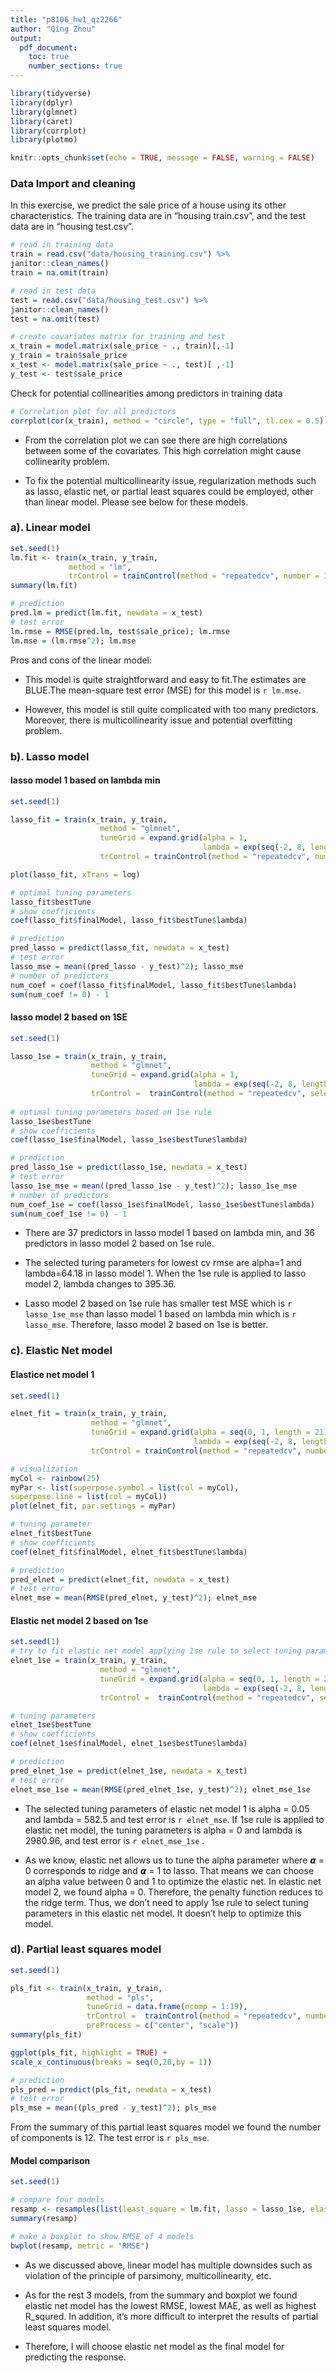 ```yaml
---
title: "p8106_hw1_qz2266"
author: "Qing Zhou"
output:
  pdf_document:
    toc: true
    number_sections: true
---
```



```r
library(tidyverse)
library(dplyr) 
library(glmnet)
library(caret)
library(corrplot)
library(plotmo)

knitr::opts_chunk$set(echo = TRUE, message = FALSE, warning = FALSE)
```



### Data Import and cleaning

In this exercise, we predict the sale price of a house using its other characteristics. The training data are in “housing train.csv”, and the test data are in “housing test.csv”.
```r
# read in training data
train = read.csv("data/housing_training.csv") %>% 
janitor::clean_names()
train = na.omit(train)

# read in test data
test = read.csv("data/housing_test.csv") %>% 
janitor::clean_names()
test = na.omit(test)

# create covariates matrix for training and test
x_train = model.matrix(sale_price ~ ., train)[,-1]
y_train = train$sale_price
x_test <- model.matrix(sale_price ~ ., test)[ ,-1]
y_test <- test$sale_price
```


Check for potential collinearities among predictors in training data
```r
# Correlation plot for all predictors
corrplot(cor(x_train), method = "circle", type = "full", tl.cex = 0.5)
```

- From the correlation plot we can see there are high correlations between some of the covariates. This high correlation might cause collinearity problem. 

- To fix the potential multicollinearity issue, regularization methods such as lasso, elastic net, or partial least squares could be employed, other than linear model. Please see below for these models. 



### a). Linear model 

```r
set.seed(1)
lm.fit <- train(x_train, y_train, 
             method = "lm",
             trControl = trainControl(method = "repeatedcv", number = 10, repeats = 5))
summary(lm.fit)

# prediction
pred.lm = predict(lm.fit, newdata = x_test)
# test error
lm.rmse = RMSE(pred.lm, test$sale_price); lm.rmse
lm.mse = (lm.rmse^2); lm.mse
```

Pros and cons of the linear model:  

- This model is quite straightforward and easy to fit.The estimates are BLUE.The mean-square test error (MSE) for this model is `r lm.mse`.

- However, this model is still quite complicated with too many predictors. Moreover, there is multicollinearity issue and potential overfitting problem. 



### b). Lasso model

#### lasso model 1 based on lambda min
```r
set.seed(1)

lasso_fit = train(x_train, y_train, 
                    method = "glmnet",
                    tuneGrid = expand.grid(alpha = 1,
                                           lambda = exp(seq(-2, 8, length = 100))),
                    trControl = trainControl(method = "repeatedcv", number = 10, repeats = 5))

plot(lasso_fit, xTrans = log)

# optimal tuning parameters
lasso_fit$bestTune
# show coefficients
coef(lasso_fit$finalModel, lasso_fit$bestTune$lambda)

# prediction
pred_lasso = predict(lasso_fit, newdata = x_test)
# test error
lasso_mse = mean((pred_lasso - y_test)^2); lasso_mse
# number of predictors
num_coef = coef(lasso_fit$finalModel, lasso_fit$bestTune$lambda) 
sum(num_coef != 0) - 1
```


#### lasso model 2 based on 1SE
```r
set.seed(1)

lasso_1se = train(x_train, y_train, 
                  method = "glmnet",
                  tuneGrid = expand.grid(alpha = 1,
                                         lambda = exp(seq(-2, 8, length = 100))),
                  trControl =  trainControl(method = "repeatedcv", selectionFunction = "oneSE", number = 10, repeats = 5))
                  
# optimal tuning parameters based on 1se rule
lasso_1se$bestTune
# show coefficients 
coef(lasso_1se$finalModel, lasso_1se$bestTune$lambda)
```

```r
# prediction
pred_lasso_1se = predict(lasso_1se, newdata = x_test)
# test error
lasso_1se_mse = mean((pred_lasso_1se - y_test)^2); lasso_1se_mse
# number of predictors
num_coef_1se = coef(lasso_1se$finalModel, lasso_1se$bestTune$lambda) 
sum(num_coef_1se != 0) - 1
```

- There are 37 predictors in lasso model 1 based on lambda min, and 36 predictors in lasso model 2 based on 1se rule.  

- The selected turing parameters for lowest cv rmse are alpha=1 and lambda=64.18 in lasso model 1. When the 1se rule is applied to lasso model 2, lambda changes to 395.36. 

- Lasso model 2 based on 1se rule has smaller test MSE which is `r lasso_1se_mse` than lasso model 1 based on lambda min which is `r lasso_mse`. Therefore, lasso model 2 based on 1se is better.



### c). Elastic Net model

#### Elastice net model 1
```r
set.seed(1)

elnet_fit = train(x_train, y_train, 
                  method = "glmnet",
                  tuneGrid = expand.grid(alpha = seq(0, 1, length = 21),
                                         lambda = exp(seq(-2, 8, length = 50))),
                  trControl = trainControl(method = "repeatedcv", number = 10, repeats = 5))

# visualization
myCol <- rainbow(25)
myPar <- list(superpose.symbol = list(col = myCol),
superpose.line = list(col = myCol))
plot(elnet_fit, par.settings = myPar)

# tuning parameter 
elnet_fit$bestTune
# show coefficients
coef(elnet_fit$finalModel, elnet_fit$bestTune$lambda)
```

```r
# prediction
pred_elnet = predict(elnet_fit, newdata = x_test)
# test error
elnet_mse = mean(RMSE(pred_elnet, y_test)^2); elnet_mse

```

#### Elastic net model 2 based on 1se
```r
set.seed(1)
# try to fit elastic net model applying 1se rule to select tuning parameters
elnet_1se = train(x_train, y_train, 
                    method = "glmnet",
                    tuneGrid = expand.grid(alpha = seq(0, 1, length = 21),
                                           lambda = exp(seq(-2, 8, length = 50))),
                    trControl =  trainControl(method = "repeatedcv", selectionFunction = "oneSE", number = 10, repeats = 5))

# tuning parameters
elnet_1se$bestTune
# show coefficients 
coef(elnet_1se$finalModel, elnet_1se$bestTune$lambda)

# prediction
pred_elnet_1se = predict(elnet_1se, newdata = x_test)
# test error
elnet_mse_1se = mean(RMSE(pred_elnet_1se, y_test)^2); elnet_mse_1se
```
- The selected tuning parameters of elastic net model 1 is alpha = 0.05 and lambda = 582.5 and test error is `r elnet_mse`.  If 1se rule is applied to elastic net model, the tuning parameters is alpha =  0 and lambda is 2980.96, and test error is `r elnet_mse_1se` . 

- As we know, elastic net allows us to tune the alpha parameter where 𝞪 = 0 corresponds to ridge and 𝞪 = 1 to lasso. That means we can choose an alpha value between 0 and 1 to optimize the elastic net. In elastic net model 2, we found alpha = 0. Therefore, the penalty function reduces to the ridge term. Thus, we don't need to apply 1se rule to select tuning parameters in this elastic net model. It doesn't help to optimize this model. 


### d). Partial least squares model

```r
set.seed(1)

pls_fit <- train(x_train, y_train,
                 method = "pls",
                 tuneGrid = data.frame(ncomp = 1:19),
                 trControl =  trainControl(method = "repeatedcv", number = 10, repeats = 5),
                 preProcess = c("center", "scale"))
summary(pls_fit)

ggplot(pls_fit, highlight = TRUE) +  
scale_x_continuous(breaks = seq(0,20,by = 1))

# prediction
pls_pred = predict(pls_fit, newdata = x_test)
# test error
pls_mse = mean((pls_pred - y_test)^2); pls_mse
```
From the summary of this partial least squares model we found the number of components is 12. The test error is `r pls_mse`.


#### Model comparison

```r
set.seed(1)

# compare four models
resamp <- resamples(list(least_square = lm.fit, lasso = lasso_1se, elastic_net = elnet_fit, pls = pls_fit))
summary(resamp)
```

```r
# make a boxplot to show RMSE of 4 models
bwplot(resamp, metric = "RMSE")
```

- As we discussed above, linear model has multiple downsides such as violation of the principle of parsimony,  multicollinearity, etc. 

- As for the rest 3 models, from the summary and boxplot we found elastic net model has the lowest RMSE, lowest MAE, as well as highest R_squred. In addition, it's more difficult to interpret the results of partial least squares model.

- Therefore, I will choose elastic net model as the final model for predicting the response.




